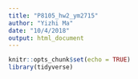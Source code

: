 ```yaml
---
title: "P8105_hw2_ym2715"
author: "Yizhi Ma"
date: "10/4/2018"
output: html_document
---
```


```r
knitr::opts_chunk$set(echo = TRUE)
library(tidyverse)
```
